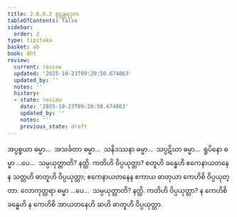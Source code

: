 ```yaml
---
title: 2.6.6.2 စူဠန္တရဒုက
tableOfContents: false
sidebar:
  order: 2
type: tipitaka
basket: ab
book: dht
review:
  current: review
  updated: '2025-10-23T09:20:50.674863'
  updated_by: ''
  notes: ''
  history:
  - state: review
    date: '2025-10-23T09:20:50.674863'
    updated_by: ''
    notes: ''
    previous_state: draft
---
```



<ReviewStatus review={frontmatter.review} showDetails={true} />

<HypothesisAnnotation frontmatter={frontmatter} />

<DynamicBreadcrumb />

<Division number="280" book="dht" e="ch" v="31" p="51">

<Paragraph number="357" book="dht">
အပ္ပစ္စယာ ဓမ္မာ…  အသင်္ခတာ ဓမ္မာ…  သနိဒဿနာ ဓမ္မာ…  သပ္ပဋိဃာ ဓမ္မာ…  ရူပိနော ဓမ္မာ …ပေ…  သမ္ပယုတ္တာတိ? နတ္ထိ. ကတိဟိ ဝိပ္ပယုတ္တာ? စတူဟိ ခန္ဓေဟိ ဧကေနာယတနေန သတ္တဟိ ဓာတူဟိ ဝိပ္ပယုတ္တာ; ဧကေနာယတနေန ဧကာယ ဓာတုယာ ကေဟိစိ ဝိပ္ပယုတ္တာ.
</Paragraph>

</Division>
<Division number="281" book="dht" e="ch" v="31" p="51">

<Paragraph number="358" book="dht">
လောကုတ္တရာ ဓမ္မာ …ပေ…  သမ္ပယုတ္တာတိ? နတ္ထိ. ကတိဟိ ဝိပ္ပယုတ္တာ? န ကေဟိစိ ခန္ဓေဟိ န ကေဟိစိ အာယတနေဟိ ဆဟိ ဓာတူဟိ ဝိပ္ပယုတ္တာ.
</Paragraph>
</Division>